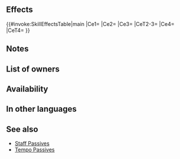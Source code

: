 {{Passive
|name=Wrathful Tempo
|type=B
|exclusive=0
|canUseWeapon={{WeaponList|Staff}}
|canUseMove={{MoveList|Infantry}}
|properties=random_owner
|1name=Wrathful Tempo
|1tagid=SID_神罰・拍節
|1effect=Calculates damage from staff like other weapons. Inflicts Spd/Res-4 on foe and neutralizes effects that grant "Special cooldown charge +X" to foe or inflict "Special cooldown charge -X" on unit during combat.
|1cost=300
|1required=Wrathful Staff 3
}}
==Effects==
{{#invoke:SkillEffectsTable|main
|Ce1={{Eft|Wrathful Staff}}
|Ce2={{Eft|Temporary debuffs|Spd/Res|4}}
|Ce3={{Eft|Neutralize Charge +1}}
|CeT2-3={{Tgt|Foe}}
|Ce4={{Eft|Neutralize Guard}}
|CeT4={{Tgt|Unit}}
}}

==Notes==
{{Wrathful Staff}}
{{Temporary debuffs}}
{{CooldownChargePlusNeutralization}}
{{CooldownChargeMinusNeutralization}}
==List of owners==
{{Skill Hero List}}
==Availability==
{{PassiveFocusList}}
{{PassiveDistributionList}}
{{PassiveCombatManualList}}
==In other languages==
{{OtherLanguages
|japanese=神罰・拍節
|german=Rachsuchttakt
|spanishEU=Tempo furioso
|spanishLA=Tempo furioso
|french=Tempo furieux
|italian=Ritmo irato
|chineseTW=神罰・節拍
|portuguese=Tempo da ira
}}
==See also==
{{See also skills|cond=(Description LIKE '%damage from staff%' AND Description NOT LIKE '%disable%"%damage from staff%"%' AND Name NOT LIKE '%+' OR Description LIKE '%neutralizes%"Special cooldown charge +X"%"Special cooldown charge -X"%' AND Description NOT LIKE '%transforms%when special triggers%') AND Exclusive='1'}}
* [[Skill families/B Passives#Staff|Staff Passives]]
* [[Tempo Passives]]
{{Passives Navbox|B}}